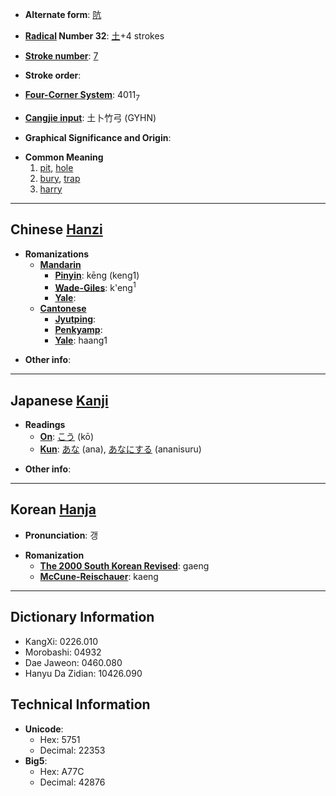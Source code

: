 * '''Alternate form''': [[阬]]

* '''[[Wiktionary:Chinese radical index| Radical]] Number 32''': [[Wiktionary:Chinese radical index 土|土]]+4 strokes

* '''[[Wiktionary:Chinese total strokes index|Stroke number]]''': [[Wiktionary:Chinese total strokes index 7|7]]

* '''Stroke order''': 

* '''[[Wiktionary:Chinese four corner index|Four-Corner System]]''': 4011<sub>7</sub>

* '''[[Wiktionary:Chinese Cangjie index|Cangjie input]]''': 土卜竹弓 (GYHN)

* '''Graphical Significance and Origin''': 

* '''Common Meaning'''
*#[[pit]], [[hole]]
*# [[bury]], [[trap]]
*# [[harry]]

----

== Chinese [[Hanzi]] ==

* '''Romanizations'''
** '''[[Mandarin]]'''
*** '''[[Pinyin]]''': kēng (keng1)
*** '''[[Wade-Giles]]''': k'eng<sup>1</sup>
*** '''[[Yale]]''': 
** '''[[Cantonese]]'''
*** '''[[Jyutping]]''':
*** '''[[Penkyamp]]''': 
*** '''[[Yale]]''': haang1

* '''Other info''': 

----

== Japanese [[Kanji]] ==

* '''Readings'''
** '''[[On]]''': [[こう]] (kō)
** '''[[Kun]]''': [[あな]] (ana), [[あなにする]] (ananisuru)

* '''Other info''':  

----

== Korean [[Hanja]] ==

* '''Pronunciation''': 갱

* '''Romanization'''
** '''[[The 2000 South Korean Revised Romanization|The 2000 South Korean Revised]]''': gaeng
** '''[[McCune-Reischauer]]''': kaeng

----

== Dictionary Information ==

* KangXi: 0226.010
* Morobashi: 04932
* Dae Jaweon: 0460.080
* Hanyu Da Zidian: 10426.090

== Technical Information ==

* '''Unicode''':
** Hex: 5751
** Decimal: 22353
* '''Big5''':
** Hex: A77C
** Decimal: 42876